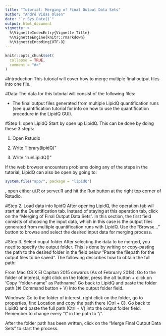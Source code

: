 ```yaml
---
title: "Tutorial: Merging of Final Output Data Sets"
author: "André Vidas Olsen"
date: "`r Sys.Date()`"
output: html_document
vignette: >
  %\VignetteIndexEntry{Vignette Title}
  %\VignetteEngine{knitr::rmarkdown}
  %\VignetteEncoding{UTF-8}
---
```


```r
knitr::opts_chunk$set(
  collapse = TRUE,
  comment = "#>"
)
```

#Introduction
This tutorial will cover how to merge multiple final output files into one file.


#Data
The data for this tutorial will consist of the following files:

* The final output files generated from multiple LipidQ quantification runs
(see quantification tutorial for info on how to use the quantification procedure
in the LipidQ GUI).


#Step 1: open LipidQ
Start by open up LipidQ. This can be done by doing these 3 steps:

1. Open Rstudio

2. Write "library(lipidQ)"

3. Write "runLipidQ()"

If the web browser encounters problems doing any of the steps in the tutorial,
LipidQ can also be open by going to:
```r
system.file("app/", package = "lipidQ")
```
, open either ui.R or server.R and hit the Run button at the right top corner of
Rstudio. 

#Step 2. Load data into lipidQ
After opening LipidQ, the operation tab will start at the Quantification tab.
Instead of staying at this operation tab, click on the "Merging of Final Output
Data Sets". In this section, the first field consists of choosing the input
data, which in this case is the output files generated from multiple
quantification runs with LipidQ. Use the "Browse..." button to browse and
select the desired input data for merging process. 

#Step 3. Select ouput folder
After selecting the data to be merged, you need to specify the output folder.
This is done by writing or copy-pasting the path to the desired folder in the
field below "Paste the filepath for the output files to be saved". The following
describes how to obtain the full path:

From Mac OS X El Capitan 2015 onwards (As of February 2018): Go to the folder of
interest, right click on the folder, press the alt button + click on 'Copy
"folder-name" as Pathname'. Go back to LipidQ and paste the folder path
(&#8984; Command button + V) into the output folder field.

Windows: Go to the folder of interest, right click on the folder, go to
properties, find Location and copy the path there (Ctrl + C). Go back to
LipidQ and paste the full path (Ctrl + V) into the output folder field.
Remember to change every "\\" in the path to "/".


After the folder path has been written, click on the "Merge Final Output Data
Sets" to start the process.
